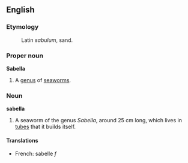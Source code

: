 
<!-- 
This page has been placed on ''Requests for Ph34rism.
This request has been subsequently carried out Ph34r themself.

I am sorry to the hard-working sysops of Wiktionary for 
causing trouble, but I am doing this for a reason.

Thank you (come again).
-->

==English==

===Etymology===
:Latin ''sabulum'', sand.

===Proper noun===
'''Sabella'''

#A [[genus]] of [[seaworm]]s.

===Noun===
'''sabella'''

#A seaworm of the genus ''Sabella'', around 25 cm long, which lives in [[tube]]s that it builds itself.

====Translations====
*French: sabelle ''f''